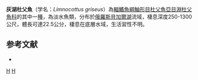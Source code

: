 {{Speciesbox 
| taxon = Limnocottus griseus
| status = NE
| status_system = IUCN3.1
| authority =  [[Taliev|Taliev]], 1955
| synonyms = *''Abyssocottus godlewskii griseus'' <small>Taliev, 1955</small>
}}

'''灰湖杜父魚'''（学名：''Limnocottus griseus''）為[[輻鰭魚綱|輻鰭魚綱]][[鮋形目|鮋形目]][[杜父魚亞目|杜父魚亞目]][[淵杜父魚科|淵杜父魚科]]的其中一[[種|種]]，為淡水魚類，分布於[[俄羅斯|俄羅斯]][[貝加爾湖|貝加爾湖]]流域，棲息深度250-1300公尺，體長可達22.5公分，棲息在底層水域，生活習性不明。

==参考文献==
*{{FishBase_species|genus=Limnocottus|species=griseus |year=2014|month=5}}

{{Taxonbar|from=Q5608270}}

[[Category:湖杜父魚屬|H]]
[[Category:1955年描述的魚類|H]]